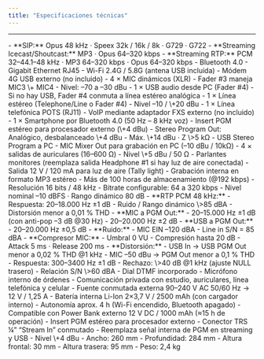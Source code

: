 ```yaml
---
title: "Especificaciones técnicas"
---
```


---

<Accordion title="CODEC – LINK">
  - **SIP:** Opus 48 kHz · Speex 32k / 16k / 8k · G729 · G722
  - **Streaming Icecast/Shoutcast:** MP3 · Opus 64–320 kbps
  - **Streaming RTP:** PCM 32–44.1–48 kHz · MP3 64–320 kbps · Opus 64–320 kbps
</Accordion>

<Accordion title="Connectivity">
  - Bluetooth 4.0
  - Gigabit Ethernet RJ45
  - Wi-Fi 2.4G / 5.8G (antena USB incluida)
  - Módem 4G USB externo (no incluido)
</Accordion>

<Accordion title="Inputs">
  - 4 × MIC dinámicos (XLR)
    - Fader #3 maneja MIC3 \+ MIC4
    - Nivel: –70 a –30 dBu
  - 1 × USB audio desde PC (Fader #4)
    - Si no hay USB, Fader #4 conmuta a línea estéreo analógica
  - 1 × Línea estéreo (Telephone/Line o Fader #4)
    - Nivel –10 / \+20 dBu
  - 1 × Línea telefónica POTS (RJ11)
    - VoIP mediante adaptador FXS externo (no incluido)
  - 1 × Smartphone por Bluetooth 4.0 (50 Hz – 8 kHz voz)
  - Insert PGM estéreo para procesador externo (\+4 dBu)
</Accordion>

<Accordion title="Outputs">
  - Stereo Program Out: Analógico, desbalanceado \+4 dBu
    - Máx. \+14 dBu · Z \>5 kΩ
  - USB Stereo Program a PC
  - MIC Mixer Out para grabación en PC (–10 dBu / 10kΩ)
  - 4 × salidas de auriculares (16–600 Ω)
    - Nivel \+5 dBu / 50 Ω
  - Parlantes monitores (reemplaza salida Headphone #1 si hay luz de aire conectada)
  - Salida 12 V / 120 mA para luz de aire (Tally light)
</Accordion>

<Accordion title="Recording">
  - Grabación interna en formato MP3 estéreo
  - Más de 100 horas de almacenamiento (@192 kbps)
  - Resolución 16 bits / 48 kHz
  - Bitrate configurable: 64 a 320 kbps
  - Nivel nominal –10 dBFS · Rango dinámico 80 dB
</Accordion>

<Accordion title="Audio Performance">
  - **RTP PCM 48 kHz:**
    - Respuesta: 20–18.000 Hz ±1 dB
    - Ruido / Rango dinámico \>85 dBA
    - Distorsión menor a 0,01 % THD
  - **MIC a PGM Out:**
    - 20–15.000 Hz ±1 dB (con anti-pop –3 dB @30 Hz)
    - 20–20.000 Hz ±2 dB
  - **USB a PGM Out:**
    - 20–20.000 Hz ±0,5 dB
  - **Ruido:**
    - MIC EIN –120 dBA
    - Line in S/N = 85 dBA
  - **Compresor MIC:**
    - Umbral 0 VU
    - Compresión hasta 20 dB
    - Attack 5 ms · Release 200 ms
  - **Distorsión:**
    - USB In → USB PGM Out menor a 0,02 % THD @1 kHz
    - MIC –50 dBu → PGM Out menor a 0,1 % THD
</Accordion>

<Accordion title="Phone Hybrid">
  - Respuesta: 300–3400 Hz ±1 dB
  - Rechazo: \>40 dB @1 kHz (ajuste NULL trasero)
  - Relación S/N \>60 dBA
  - Dial DTMF incorporado
</Accordion>

<Accordion title="Intercom">
  - Micrófono interno de órdenes
  - Comunicación privada con estudio, auriculares, línea telefónica y celular
</Accordion>

<Accordion title="Power Supply">
  - Fuente conmutada externa 90–240 V AC 50/60 Hz → 12 V / 1,25 A
  - Batería interna Li-Ion 2×3,7 V / 2500 mAh (con cargador interno)
  - Autonomía aprox. 4 h (Wi-Fi encendido, Bluetooth apagado)
  - Compatible con Power Bank externo 12 V DC / 1000 mAh (≈15 h de operación)
</Accordion>

<Accordion title="Insert External Devices">
  - Insert PGM estéreo para procesador externo
  - Conector TRS ¼” “Stream In” conmutado
  - Reemplaza señal interna de PGM en streaming y USB
  - Nivel \+4 dBu
</Accordion>

<Accordion title="Dimensions and Weight">
  - Ancho: 260 mm
  - Profundidad: 284 mm
  - Altura frontal: 30 mm
  - Altura trasera: 95 mm
  - Peso: 2,4 kg
</Accordion>